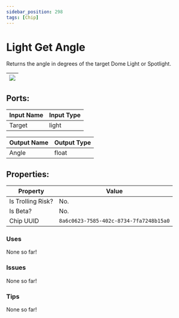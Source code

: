 ```yaml
---
sidebar_position: 298
tags: [Chip]
---
```


# Light Get Angle


Returns the angle in degrees of the target Dome Light or Spotlight.

| ![](https://images-ext-2.discordapp.net/external/MPmIaQzlEPmgGWlgi-WxBBXt0Bjv_zWPkg1y1f_sy3s/https/www.recroomcircuits.com/image/circuit/absolute-value?width=206&height=108) |
|-----|

## Ports:

| Input Name | Input Type |
|-----------|-----------|
| Target | light |

| Output Name | Output Type |
|-----------|-----------|
| Angle | float |

## Properties:

| Property  | Value |
|-------------------|-----------|
| Is Trolling Risk? | No. |
| Is Beta? | No. |
| Chip UUID | `8a6c0623-7585-402c-8734-7fa7248b15a0` |

### Uses
None so far!

### Issues
None so far!

### Tips
None so far!

